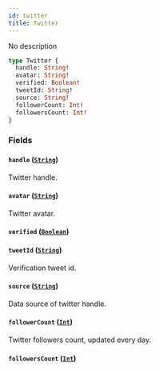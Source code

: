 ```yaml
---
id: twitter
title: Twitter
---
```


No description

```graphql
type Twitter {
  handle: String!
  avatar: String!
  verified: Boolean!
  tweetId: String!
  source: String!
  followerCount: Int!
  followersCount: Int!
}
```

### Fields

#### `handle` ([`String`](/V1/cyberconnect-api/reference/scalars/string))

Twitter handle.

#### `avatar` ([`String`](/V1/cyberconnect-api/reference/scalars/string))

Twitter avatar.

#### `verified` ([`Boolean`](/cyberconnect-api/reference/scalars/boolean))

#### `tweetId` ([`String`](/V1/cyberconnect-api/reference/scalars/string))

Verification tweet id.

#### `source` ([`String`](/V1/cyberconnect-api/reference/scalars/string))

Data source of twitter handle.

#### `followerCount` ([`Int`](/cyberconnect-api/reference/scalars/int))

Twitter followers count, updated every day.

#### `followersCount` ([`Int`](/cyberconnect-api/reference/scalars/int))
